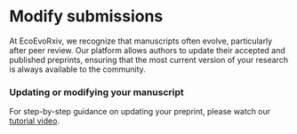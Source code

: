 # Modify submissions 

At EcoEvoRxiv, we recognize that manuscripts often evolve, particularly after peer review. Our platform allows authors to update their accepted and published preprints, ensuring that the most current version of your research is always available to the community. 

### Updating or modifying your manuscript

For step-by-step guidance on updating your preprint, please watch our [tutorial video](). 





